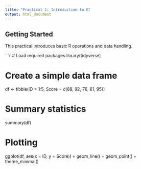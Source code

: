 ```yaml
---
title: "Practical 1: Introduction to R"
output: html_document
---
```


## Getting Started

This practical introduces basic R operations and data handling.

```r
# Load required packages
library(tidyverse)

# Create a simple data frame
df <- tibble(ID = 1:5, Score = c(88, 92, 76, 81, 95))

# Summary statistics
summary(df)

# Plotting
ggplot(df, aes(x = ID, y = Score)) +
  geom_line() +
  geom_point() +
  theme_minimal()
